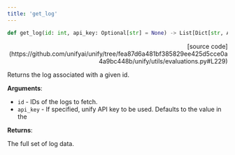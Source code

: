 ```yaml
---
title: 'get_log'
---
```


```python
def get_log(id: int, api_key: Optional[str] = None) -> List[Dict[str, Any]]:
```

<p align="right">[source code](https://github.com/unifyai/unify/tree/fea87d6a481bf385829ee425d5cce0a4a9bc448b/unify/utils/evaluations.py#L229)</p>

Returns the log associated with a given id.

**Arguments**:

- `id` - IDs of the logs to fetch.
- `api_key` - If specified, unify API key to be used. Defaults to the value in the



**Returns**:

The full set of log data.